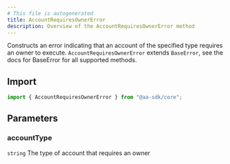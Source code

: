 ```yaml
---
# This file is autogenerated
title: AccountRequiresOwnerError
description: Overview of the AccountRequiresOwnerError method
---
```



Constructs an error indicating that an account of the specified type requires an owner to execute.
<Note>
`AccountRequiresOwnerError` extends `BaseError`, see the docs for BaseError for all supported methods.
</Note>

## Import

```ts
import { AccountRequiresOwnerError } from "@aa-sdk/core";
```

## Parameters

### accountType

`string`
The type of account that requires an owner
